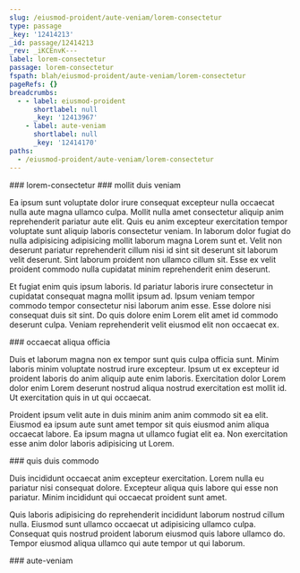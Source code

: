 ```yaml
---
slug: /eiusmod-proident/aute-veniam/lorem-consectetur
type: passage
_key: '12414213'
_id: passage/12414213
_rev: _iKCEnvK---
label: lorem-consectetur
passage: lorem-consectetur
fspath: blah/eiusmod-proident/aute-veniam/lorem-consectetur
pageRefs: {}
breadcrumbs:
  - - label: eiusmod-proident
      shortlabel: null
      _key: '12413967'
    - label: aute-veniam
      shortlabel: null
      _key: '12414170'
paths:
  - /eiusmod-proident/aute-veniam/lorem-consectetur
---
```


<NuggetArea>
<Passage slug="/eiusmod-proident/aute-veniam/lorem-consectetur" type="passage" _key="12414213" _id="passage/12414213" _rev="_iKCEnvK---" label="lorem-consectetur" passage="lorem-consectetur" fspath="blah/eiusmod-proident/aute-veniam/lorem-consectetur" paths="/eiusmod-proident/aute-veniam/lorem-consectetur">
<NuggetBody>
### lorem-consectetur

</NuggetBody>
<Breadcrumbs>
<Crumbs>
<Crumb _key="12413967" label="eiusmod-proident" /><Crumb _key="12414170" label="aute-veniam" />
</Crumbs>
</Breadcrumbs>
</Passage>

<NuggetsInbound>
</NuggetsInbound>
<NuggetsOutbound>
<Nugget direction="outbound" type="nugget" _key="8aa5cb8a-a90d-4c65-a2c3-665e17924bd1" _id="nugget/8aa5cb8a-a90d-4c65-a2c3-665e17924bd1" _rev="_iKCEnvK--_" fspath="blah/eiusmod-proident/aute-veniam/lorem-consectetur/mollit-duis-veniam.md" label="mollit duis veniam" paths="/eiusmod-proident/aute-veniam/lorem-consectetur/mollit-duis-veniam" slug="/eiusmod-proident/aute-veniam/lorem-consectetur/mollit-duis-veniam">
<NuggetBody>
### mollit duis veniam

Ea ipsum sunt voluptate dolor irure consequat excepteur nulla occaecat nulla aute magna ullamco culpa. Mollit nulla amet consectetur aliquip anim reprehenderit pariatur aute elit. Quis eu anim excepteur exercitation tempor voluptate sunt aliquip laboris consectetur veniam. In laborum dolor fugiat do nulla adipisicing adipisicing mollit laborum magna Lorem sunt et. Velit non deserunt pariatur reprehenderit cillum nisi id sint sit deserunt sit laborum velit deserunt. Sint laborum proident non ullamco cillum sit. Esse ex velit proident commodo nulla cupidatat minim reprehenderit enim deserunt.

Et fugiat enim quis ipsum laboris. Id pariatur laboris irure consectetur in cupidatat consequat magna mollit ipsum ad. Ipsum veniam tempor commodo tempor consectetur nisi laborum anim esse. Esse dolore nisi consequat duis sit sint. Do quis dolore enim Lorem elit amet id commodo deserunt culpa. Veniam reprehenderit velit eiusmod elit non occaecat ex.

</NuggetBody>
</Nugget>

<Nugget direction="outbound" type="nugget" _key="d91ea8d3-a5b9-4a67-9f1a-9ec89829ec8c" _id="nugget/d91ea8d3-a5b9-4a67-9f1a-9ec89829ec8c" _rev="_iKCEnvK--A" fspath="blah/eiusmod-proident/aute-veniam/lorem-consectetur/occaecat-aliqua-officia.md" label="occaecat aliqua officia" paths="/eiusmod-proident/aute-veniam/lorem-consectetur/occaecat-aliqua-officia" slug="/eiusmod-proident/aute-veniam/lorem-consectetur/occaecat-aliqua-officia">
<NuggetBody>
### occaecat aliqua officia

Duis et laborum magna non ex tempor sunt quis culpa officia sunt. Minim laboris minim voluptate nostrud irure excepteur. Ipsum ut ex excepteur id proident laboris do anim aliquip aute enim laboris. Exercitation dolor Lorem dolor enim Lorem deserunt nostrud aliqua nostrud exercitation est mollit id. Ut exercitation quis in ut qui occaecat.

Proident ipsum velit aute in duis minim anim anim commodo sit ea elit. Eiusmod ea ipsum aute sunt amet tempor sit quis eiusmod anim aliqua occaecat labore. Ea ipsum magna ut ullamco fugiat elit ea. Non exercitation esse anim dolor laboris adipisicing ut Lorem.

</NuggetBody>
</Nugget>

<Nugget direction="outbound" type="nugget" _key="57fb5f77-6f6a-4e2d-a247-00d6efe52715" _id="nugget/57fb5f77-6f6a-4e2d-a247-00d6efe52715" _rev="_iKCEnvK--B" fspath="blah/eiusmod-proident/aute-veniam/lorem-consectetur/quis-duis-commodo.md" label="quis duis commodo" paths="/eiusmod-proident/aute-veniam/lorem-consectetur/quis-duis-commodo" slug="/eiusmod-proident/aute-veniam/lorem-consectetur/quis-duis-commodo">
<NuggetBody>
### quis duis commodo

Duis incididunt occaecat anim excepteur exercitation. Lorem nulla eu pariatur nisi consequat dolore. Excepteur aliqua quis labore qui esse non pariatur. Minim incididunt qui occaecat proident sunt amet.

Quis laboris adipisicing do reprehenderit incididunt laborum nostrud cillum nulla. Eiusmod sunt ullamco occaecat ut adipisicing ullamco culpa. Consequat quis nostrud proident laborum eiusmod quis labore ullamco do. Tempor eiusmod aliqua ullamco qui aute tempor ut qui laborum.

</NuggetBody>
</Nugget>

</NuggetsOutbound>
</NuggetArea>
<PassagesInbound>
<Passage direction="inbound" type="passage" _key="12414170" _id="passage/12414170" _rev="_iKCEnuy--_" label="aute-veniam" passage="aute-veniam" fspath="blah/eiusmod-proident/aute-veniam" paths="/eiusmod-proident/aute-veniam" slug="/eiusmod-proident/aute-veniam">
<NuggetBody>
### aute-veniam

</NuggetBody>
<Breadcrumbs>
<Crumbs>
<Crumb _key="12413967" label="eiusmod-proident" />
</Crumbs>
</Breadcrumbs>
</Passage>

</PassagesInbound>
<PassagesOutbound>
</PassagesOutbound>